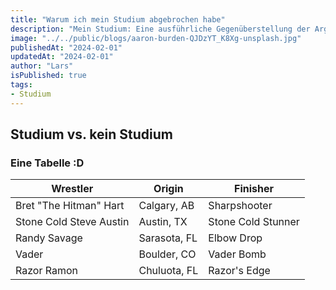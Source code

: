 ---
title: "Warum ich mein Studium abgebrochen habe"
description: "Mein Studium: Eine ausführliche Gegenüberstellung der Argumente"
image: "../../public/blogs/aaron-burden-QJDzYT_K8Xg-unsplash.jpg"
publishedAt: "2024-02-01"
updatedAt: "2024-02-01"
author: "Lars"
isPublished: true
tags: 
- Studium
---

## Studium vs. kein Studium

### Eine Tabelle :D

| Wrestler                | Origin       | Finisher           |
| ----------------------- | ------------ | ------------------ |
| Bret "The Hitman" Hart  | Calgary, AB  | Sharpshooter       |
| Stone Cold Steve Austin | Austin, TX   | Stone Cold Stunner |
| Randy Savage            | Sarasota, FL | Elbow Drop         |
| Vader                   | Boulder, CO  | Vader Bomb         |
| Razor Ramon             | Chuluota, FL | Razor's Edge       |

